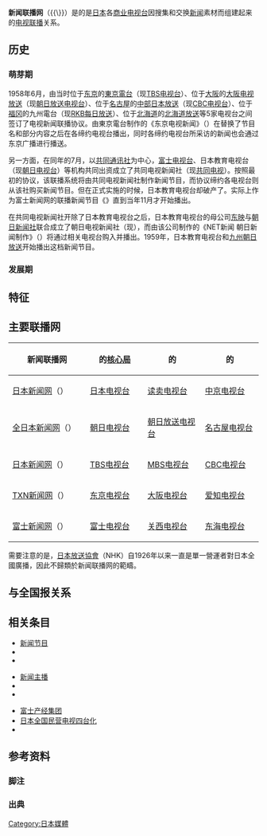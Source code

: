 {{NoteTA
|G1 = TV
|G2 = Organization
}}
{{Not|新闻联播}}
{{Expand Japanese|ニュース系列|time=2020-10-02T04:20:52+00:00}}

'''新闻联播网'''（{{Lang-ja|ニュース系列}}{{\}}{{Lang|ja|ニュースネットワーク}}）是的是[[日本|日本]]各[[商業廣播|商业电视台]]因搜集和交换[[新闻|新闻]]素材而组建起来的[[電視聯播網|电视联播]]关系。

== 历史 ==
=== 萌芽期 ===
1958年6月，由当时位于[[东京|东京]]的[[TBS控股|東京電台]]（现[[TBS电视台|TBS电视台]]）、位于[[大阪市|大阪]]的[[大阪电视放送|大阪电视放送]]（现[[朝日放送电视台|朝日放送电视台]]）、位于[[名古屋|名古屋]]的[[中部日本放送|中部日本放送]]（现[[CBC电视台_(日本)|CBC电视台]]）、位于[[福冈|福冈]]的九州電台（现[[RKB每日放送|RKB每日放送]]）、位于[[北海道|北海道]]的[[北海道放送|北海道放送]]等5家电视台之间签订了电视新闻联播协议。由東京電台制作的《东京电视新闻》（{{lang|ja|東京テレニュース}}）在替换了节目名和部分内容之后在各缔约电视台播出，同时各缔约电视台所采访的新闻也会通过东京广播进行播送。

另一方面，在同年的7月，以[[共同通讯社|共同通讯社]]为中心，[[富士电视台|富士电视台]]、日本教育电视台（现[[朝日电视台|朝日电视台]]）等机构共同出资成立了共同电视新闻社（现[[共同电视|共同电视]]）。按照最初的协议，该联播系统将由共同电视新闻社制作新闻节目，而协议缔约各电视台则从该社购买新闻节目。但在正式实施的时候，日本教育电视台却破产了。实际上作为富士新闻网的联播新闻节目《{{Link-ja|共同电视新闻|共同テレニュース}}》直到当年11月才开始播出。

在共同电视新闻社开除了日本教育电视台之后，日本教育电视台的母公司[[东映|东映]]与[[朝日新闻社|朝日新闻社]]联合成立了朝日电视新闻社（现{{Link-ja|朝日电视映像|テレビ朝日映像}}），而由该公司制作的《NET新闻 朝日新闻制作》（{{lang|ja|NETニュース 朝日新聞制作}}）将通过相关电视台购入并播出。1959年，日本教育电视台和[[九州朝日放送|九州朝日放送]]开始播出这档新闻节目。

=== 发展期 ===

== 特征 ==

== 主要联播网 ==
{| class="wikitable" style="width:50%; text-align:center;"
|-
! width=31% | 新闻联播网
! width=23% | {{Link-ja|位于东京的电视广播台|在京テレビジョン放送局|位于东京}}的[[核心局|核心局]]
! width=23% | {{Link-ja|位于大阪的电视广播台|在阪テレビジョン放送局|位于大阪}}的{{Link-ja|准核心局|準キー局}}
! width=23% | {{Link-ja|位于名古屋的电视广播台|在名テレビジョン放送局|位于名古屋}}的{{Link-ja|基干局|基幹局}}
|-
! [[日本新聞網_(日本電視台)|日本新闻网]]（{{lang|en|NNN}}）
| [[日本电视台|日本电视台]]
| [[读卖电视台|读卖电视台]]
| [[中京电视台|中京电视台]]
|-
! [[全日本新闻网|全日本新闻网]]（{{lang|en|ANN}}）
| [[朝日电视台|朝日电视台]]
| [[朝日放送电视台|朝日放送电视台]]
| [[名古屋电视台|名古屋电视台]]
|-
! [[日本新聞網_(TBS)|日本新闻网]]（{{lang|en|JNN}}）
| [[TBS电视台|TBS电视台]]
| [[MBS电视台|MBS电视台]]
| [[CBC电视台_(日本)|CBC电视台]]
|-
! [[東京電視網|TXN新闻网]]（{{lang|en|TXN}}）{{efn|1=与日本其他新闻联播网不同，东京电视网的“TXN新闻联播协议”是作为其联播网内节目联播协议的一部分而存在。}}
| [[东京电视台|东京电视台]]
| [[大阪电视台|大阪电视台]]
| [[爱知电视台|爱知电视台]]
|-
! [[富士新闻网|富士新闻网]]（{{lang|en|FNN}}）
| [[富士电视台|富士电视台]]
| [[关西电视台|关西电视台]]
| [[东海电视台|东海电视台]]
|}

需要注意的是，[[日本放送協會|日本放送協會]]（NHK）自1926年以来一直是單一營運者對日本全國廣播，因此不歸類於新闻联播网的範疇。

== 与全国报关系 ==

== 相关条目 ==
{{Col-begin}}
{{Col-3}}
* [[新闻节目|新闻节目]]
* {{Link-en|本地节目|Local programming}}
* {{Link-en|新闻编剧部|Newsroom}}
{{Col-3}}
* [[新闻主播|新闻主播]]
* {{Link-ja|实施本地新闻视频网络发行电视台列表|ローカルニュース動画配信実施局一覧}}
* {{Link-ja|广播台本地新闻节目名称列表|ラジオ局ローカルニュースタイトル一覧}}
{{Col-3}}
* [[富士产经集团|富士产经集团]]
* [[日本全国民营电视四台化|日本全国民营电视四台化]]
* {{Link-ja|读卖·朝日·每日三社新闻|読売・朝日・毎日3社ニュース}}
{{Col-end}}

== 参考资料 ==
=== 脚注 ===
{{ReflistH|2}}
{{Notelist}}
{{ReflistF}}

=== 出典 ===
{{ReflistH}}
{{Reflist}}
{{ReflistF}}

{{日本放送網}}
{{Portal bar|日本|电视}}

[[Category:日本媒體|Category:日本媒體]]